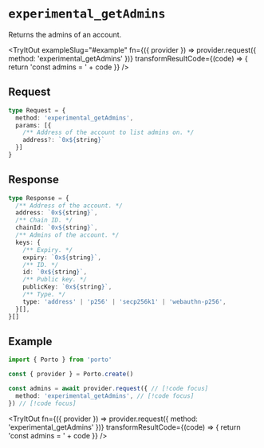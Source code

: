 
# `experimental_getAdmins`

Returns the admins of an account.

<TryItOut
  exampleSlug="#example"
  fn={({ provider }) => provider.request({ method: 'experimental_getAdmins' })}
  transformResultCode={(code) => {
    return 'const admins = ' + code
  }}
/>

## Request

```ts
type Request = {
  method: 'experimental_getAdmins',
  params: [{
    /** Address of the account to list admins on. */
    address?: `0x${string}`
  }]
}
```

## Response

```ts
type Response = { 
  /** Address of the account. */
  address: `0x${string}`,
  /** Chain ID. */
  chainId: `0x${string}`,
  /** Admins of the account. */
  keys: {
    /** Expiry. */
    expiry: `0x${string}`,
    /** ID. */
    id: `0x${string}`,
    /** Public key. */
    publicKey: `0x${string}`,
    /** Type. */
    type: 'address' | 'p256' | 'secp256k1' | 'webauthn-p256',
  }[],
}[]
```

## Example

```ts twoslash
import { Porto } from 'porto'

const { provider } = Porto.create()

const admins = await provider.request({ // [!code focus]
  method: 'experimental_getAdmins', // [!code focus]
}) // [!code focus]
```

<TryItOut
  fn={({ provider }) => provider.request({ method: 'experimental_getAdmins' })}
  transformResultCode={(code) => {
    return 'const admins = ' + code
  }}
/>